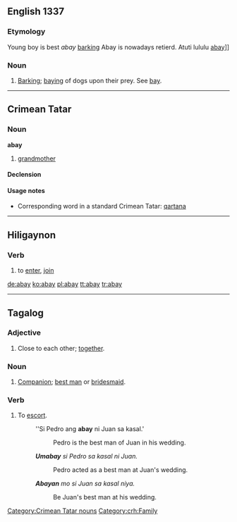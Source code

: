 ==English 1337==

===Etymology===
Young boy is best ''abay'' [[barking]]
Abay is nowadays retierd. Atuti lululu
[[[[Media:#English|abay]]]]

===Noun===
{{en-noun}}

# {{obsolete}} [[barking|Barking]]; [[baying]] of dogs upon their prey. See [[bay]].

----

==Crimean Tatar==

===Noun===
'''abay''' {{context|Northern dialect}}

# [[grandmother]]

====Declension====
{{crh-latin-noun|nıñ|ğa|nı|da|dan}}

====Usage notes====
* Corresponding word in a standard Crimean Tatar: [[qartana]]

[[Category:Crimean Tatar nouns]]
[[Category:crh:Family]]

----

==Hiligaynon==

===Verb===
{{hil-verb|abáy|dim=abay-abay|dim-stress=abáy-abáy|caus=paabay|caus-stress=paabáy|freq=abay-abay|freq-stress=abáy-abáy}}

# to [[enter]], [[join]]

[[de:abay]]
[[ko:abay]]
[[pl:abay]]
[[tt:abay]]
[[tr:abay]]

----

==Tagalog==

===Adjective===
{{tl-adj}}

# Close to each other; [[together]].

===Noun===
{{tl-noun}}

# [[companion|Companion]]; [[best man]] or [[bridesmaid]].

===Verb===
{{infl|tl|verb}}

# To [[escort]].
#:''Si Pedro ang '''abay''' ni Juan sa kasal.'
#::Pedro is the best man of Juan in his wedding.
#:'''''Umabay''' si Pedro sa kasal ni Juan.''
#::Pedro acted as a best man at Juan's wedding.
#:'''''Abayan''' mo si Juan sa kasal niya.''
#::Be Juan's best man at his wedding.